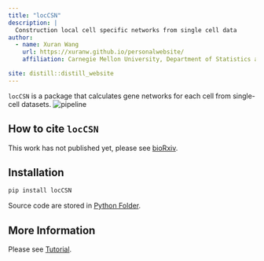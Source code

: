 ---
title: "locCSN"
description: |
  Construction local cell specific networks from single cell data
author:
  - name: Xuran Wang
    url: https://xuranw.github.io/personalwebsite/
    affiliation: Carnegie Mellon University, Department of Statistics and Data Science

site: distill::distill_website
---

`locCSN` is a package that calculates gene networks for each cell from single-cell datasets.
![pipeline](./Figures/Workflow_new.png)

How to cite `locCSN`
-------------------
This work has not published yet, please see [bioRxiv](https://www.biorxiv.org/content/10.1101/2021.02.13.431104v1).


Installation
------------

```python
pip install locCSN
```
Source code are stored in [Python Folder](https://github.com/xuranw/locCSN/tree/main/Python). 

More Information
-----------------
Please see [Tutorial](http://xuranw.github.io/locCSN/vignettes.html).
